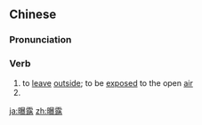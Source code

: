 ==Chinese==
{{zh-forms}}

===Pronunciation===
{{zh-pron
|m=pùlù
|c=buk6 lou6
|mn=qz,xm,zz:po̍k-lō͘/tw:pho̍k-lō͘
|cat=v
}}

===Verb===
{{zh-verb}}

# to [[leave]] [[outside]]; to be [[exposed]] to the open [[air]]
# {{alternative form of|暴露|lang=zh}}

[[ja:曝露]]
[[zh:曝露]]